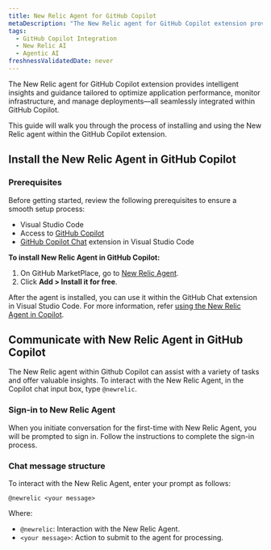 ```yaml
---
title: New Relic Agent for GitHub Copilot
metaDescription: "The New Relic agent for GitHub Copilot extension provides intelligent insights and guidance tailored to optimize application performance, monitor infrastructure, and manage deployments—all seamlessly integrated within GitHub Copilot."
tags:
  - GitHub Copilot Integration 
  - New Relic AI
  - Agentic AI
freshnessValidatedDate: never
---
```


The New Relic agent for GitHub Copilot extension provides intelligent insights and guidance tailored to optimize application performance, monitor infrastructure, and manage deployments—all seamlessly integrated within GitHub Copilot.

This guide will walk you through the process of installing and using the New Relic agent within the GitHub Copilot extension.

## Install the New Relic Agent in GitHub Copilot

### Prerequisites

Before getting started, review the following prerequisites to ensure a smooth setup process:

- Visual Studio Code
- Access to [GitHub Copilot](https://github.com/features/copilot)
- [GitHub Copilot Chat](https://marketplace.visualstudio.com/items?itemName=GitHub.copilot-chat) extension in Visual Studio Code


**To install New Relic Agent in GitHub Copilot:**

1. On GitHub MarketPlace, go to [New Relic Agent](https://github.com/marketplace/newrelic-copilot-extension).
2. Click **Add > Install it for free**.
  
  After the agent is installed, you can use it within the GitHub Chat extension in Visual Studio Code. For more information, refer [using the New Relic Agent in Copilot](#communicate-with-New-Relic-Agent-in-gitHub-copilot).


## Communicate with New Relic Agent in GitHub Copilot

The New Relic agent within Github Copilot can assist with a variety of tasks and offer valuable insights. To interact with the New Relic Agent, in the Copilot chat input box, type `@newrelic`. 

### Sign-in to New Relic Agent

When you initiate conversation for the first-time with New Relic Agent, you will be prompted to sign in. Follow the instructions to complete the sign-in process.

### Chat message structure

To interact with the New Relic Agent, enter your prompt as follows:

``` @newrelic <your message> ```

Where:

- `@newrelic`: Interaction with the New Relic Agent.
- `<your message>`: Action to submit to the agent for processing.

